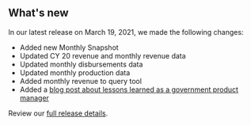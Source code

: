 ## What's new

In our latest release on March 19, 2021, we made the following changes:
- Added new <Link href="/fact-sheet" linkType="default">Monthly Snapshot</Link>
- Updated <Link href="/downloads/revenue" linkType="default"> CY 20 revenue and monthly revenue data</Link>
- Updated <Link href="/downloads/disbursements-by-month" linkType="default">monthly disbursements data</Link>
- Updated <Link href="/downloads/production-by-month" linkType="default">monthly production data</Link>
- Added <Link href="query-data/" linkType="default">monthly revenue to query tool</Link>
- Added a [blog post about lessons learned as a government product manager](https://blog-nrrd.doi.gov)

Review our [full release details](https://github.com/ONRR/nrrd/releases).
